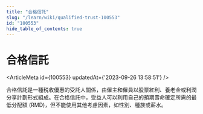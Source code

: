 ```yaml
---
title: "合格信託"
slug: "/learn/wiki/qualified-trust-100553"
id: "100553"
hide_table_of_contents: true
---
```



# 合格信託

<ArticleMeta id={100553} updatedAt={'2023-09-26 13:58:51'} />
<div className='border-solid border-b border-t-0 my-4 border-[var(--ifm-color-gray-300)]' />

合格信託是一種税收優惠的受託人關係，由僱主和僱員以股票紅利、養老金或利潤分享計劃形式組成。在合格信託中，受益人可以利用自己的預期壽命確定所需的最低分配額 (RMD)，但不能使用其他考慮因素，如性別、種族或薪水。

